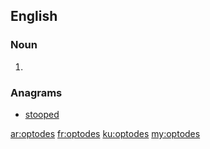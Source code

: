 ==English==

===Noun===
{{head|en}}

# {{plural of|optode}}

===Anagrams===
* [[stooped#English|stooped]]

[[ar:optodes]]
[[fr:optodes]]
[[ku:optodes]]
[[my:optodes]]